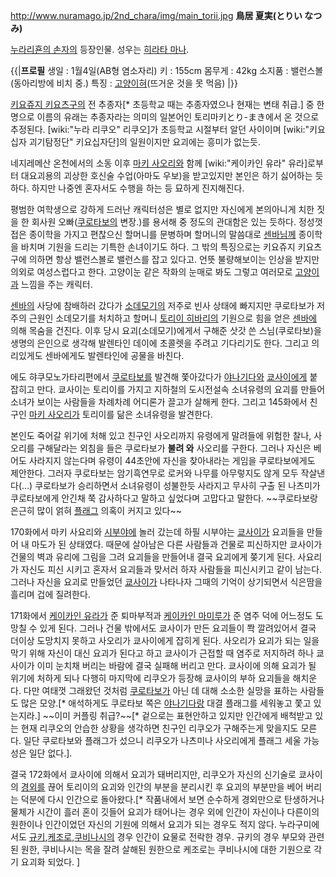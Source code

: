 http://www.nuramago.jp/2nd_chara/img/main_torii.jpg
'''鳥居 夏実(とりい なつみ)'''

[[누라리횬의 손자]]의 등장인물. 성우는 [[히라타 마나]].

{{|'''프로필'''
생일 : 1월4일(AB형 염소자리)
키 : 155cm
몸무게 : 42kg
소지품 : 밸런스볼(동아리방에 비치 중.)
특징 : [[고양이혀]](뜨거운 것을 못 먹음)
|}}

[[키요쥬지 키요츠구]]의 전 추종자[* 초등학교 때는 추종자였으나 현재는 변태 취급.] 중 한 명으로 이름의 유래는 추종자라는 의미의 일본어인 토리마키とり-まき에서 온 것으로 추정된다. [wiki:"누라 리쿠오" 리쿠오]가 초등학교 시절부터 알던 사이이며 [wiki:"키요십자 괴기탐정단" 키요십자단]의 일원이지만 요괴에는 흥미가 없는듯. 

네지레메산 온천에서의 소동 이후 [[마키 사오리]]와 함께 [wiki:"케이카인 유라" 유라]로부터 대요괴용의 괴상한 호신술 수업(아마도 우보)을 받고있지만 본인은 하기 싫어하는 듯 하다. 하지만 나중엔 혼자서도 수행을 하는 등 묘하게 진지해진다.

평범한 여학생으로 강하게 드러난 캐릭터성은 별로 없지만 자신에게 본의아니게 치한 짓을 한 회사원 오빠([[쿠로타보]]의 변장.)를 용서해 중 정도의 관대함은 있는 듯하다. 정성껏 접은 종이학을 가지고 편찮으신 할머니를 문병하며 할머니의 말씀대로 [[센바]]님께 종이학을 바치며 기원을 드리는 기특한 손녀이기도 하다. 그 밖의 특징으로는 키요쥬지 키요츠구에 의하면 항상 밸런스볼로 밸런스를 잡고 있다고. 언뜻 불량해보이는 인상을 받지만 의외로 여성스럽다고 한다. 고양이눈 같은 작화의 눈매로 봐도 그렇고 여러모로 [[고양이]]과 느낌을 주는 캐릭터.

[[센바]]의 사당에 참배하러 갔다가 [[소데모기]]의 저주로 빈사 상태에 빠지지만 쿠로타보가 저주의 근원인 소데모기를 처치하고 할머니 [[토리이 히바리]]의 기원으로 힘을 얻은 [[센바]]에 의해 목숨을 건진다. 이후 당시 요괴(소데모기)에게서 구해준 삿갓 쓴 스님(쿠로타보)을 생명의 은인으로 생각해 발렌타인 데이에 초콜렛을 주려고 기다리기도 한다. 그리고 의리있게도 센바에게도 발렌타인에 공물을 바친다.

에도 햐쿠모노가타리편에서 [[쿠로타보]]를 발견해 쫓아갔다가 [[야나기다]]와 [[쿄사이]]에게 붙잡히고 만다. 쿄사이는 토리이를 가지고 지하철의 도시전설속 소녀유령의 요괴를 만들어 소녀가 보이는 사람들을 차례차례 어디론가 끌고가 살해케 한다. 그리고 145화에서 친구인 [[마키 사오리]]가 토리이를 닮은 소녀유령을 발견한다.

본인도 죽어갈 위기에 처해 있고 친구인 사오리까지 유령에게 말려들에 위험한 찰나, 사오리를 구해달라는 외침을 들은 쿠로타보가 '''불려 와''' 사오리를 구한다. 그러나 자신은 베어도 사라지지 않는다며 유령이 44초안에 자신을 찾아내라는 게임을 쿠로타보에게도 제안한다. 그러자 쿠로타보는 암기흑연무로 로커와 나무를 아무렇지도 않게 모두 작살낸다(…) 쿠로타보가 승리하면서 소녀유령이 성불한듯 사라지고 무사히 구출 된 나츠미가 쿠로타보에게 안긴채 쭉 감사하다고 말하고 싶었다며 고맙다고 말한다. ~~쿠로타보랑 은근히 많이 얽혀 [[플래그]] 의혹이 커지고 있다~~

170화에서 마키 사요리와 [[시부야]]에 놀러 갔는데 하필 시부야는 [[쿄사이]]가 요괴들을 만들어 내 마도가 된 상태였다. 때문에 살아남은 다른 사람들과 건물로 피신하지만 쿄사이가 건물의 벽과 유리에 그림을 그려 요괴들을 만들어내 결국 요괴에게 쫒기게 된다. 사요리가 자신도 피신 시키고 혼자서 요괴들과 맞서러 하자 사람들을 피신시키고 같이 남는다. 그러나 자신을 요괴로 만들었던 [[쿄사이]]가 나타나자 그때의 기억이 상기되면서 식은땀을 흘리며 겁에 질려한다.

171화에서 [[케이카인 유라]]가 준 퇴마부적과 [[케이카인 마미루]]가 준 염주 덕에 어느정도 도망칠 수 있게 된다. 그러나 건물 밖에서도 쿄사이가 만든 요괴들이 쫙 깔려있어서 결국 더이상 도망치지 못하고 사오리가 쿄사이에게 잡히게 된다. 사오리가 요괴가 되는 일을 막기 위해 자신이 대신 요괴가 된다고 하고 쿄사이가 근접할 때 염주로 저지하려 하나 쿄사이가 이미 눈치채 버리는 바람에 결국 실패해 버리고 만다. 쿄사이에 의해 요괴가 될 위기에 처하게 되나 다행히 마지막에 리쿠오가 등장해 쿄사이의 부하 요괴들을 해치운다. 다만 여태껏 그래왔던 것처럼 [[쿠로타보]]가 아닌 데 대해 소소한 실망을 표하는 사람들도 많은 모양.[* 애석하게도 쿠로타보 쪽은 [[야나기다]]랑 대결 플래그를 세워놓고 쫓고 있는지라.] ~~이미 커플링 취급?~~[* 겉으로는 표현안하고 있지만 인간에게 배척받고 있는 현재 리쿠오의 안습한 상황을 생각하면 친구인 리쿠오가 구해주는게 맞을지도 모른다. 일단 쿠로타보와 플래그가 섰으니 리쿠오가 나츠미나 사오리에게 플래그 세울 가능성은 일단 없다.].

결국 172화에서 쿄사이에 의해서 요괴가 돼버리지만, 리쿠오가 자신의 신기술로 쿄사이의 [[경외]]를 끊어 토리이의 요괴와 인간의 부분을 분리시킨 후 요괴의 부분만을 베어 버리는 덕분에 다시 인간으로 돌아왔다.[* 작품내에서 보면 순수하게 경외만으로 탄생하거나 물체가 시간이 흘러 혼이 깃들어 요괴가 태어나는 경우 외에 인간이 자신이나 다른이의 원한이나 인간이었던 자신의 기원에 의해서 요괴가 되는 경우도 적지 않다. 누라구미에서도 [[규키]],[[케조로]],[[쿠비나시]]의 경우 인간이 요물로 전락한 경우. 규키의 경우 부모와 관련된 원한, 쿠비나시는 목을 잘려 살해된 원한으로 케조로는 쿠비나시에 대한 기원으로 각기 요괴화 되었다. ]

